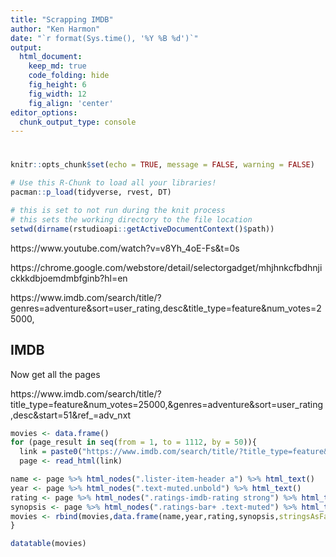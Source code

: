 ```yaml
---
title: "Scrapping IMDB"
author: "Ken Harmon"
date: "`r format(Sys.time(), '%Y %B %d')`"
output:
  html_document:  
    keep_md: true
    code_folding: hide
    fig_height: 6
    fig_width: 12
    fig_align: 'center'
editor_options: 
  chunk_output_type: console
---
```


# {.tabset .tabset-fade}

```r
knitr::opts_chunk$set(echo = TRUE, message = FALSE, warning = FALSE)
```

```r
# Use this R-Chunk to load all your libraries!
pacman::p_load(tidyverse, rvest, DT)
```

```r
# this is set to not run during the knit process
# this sets the working directory to the file location
setwd(dirname(rstudioapi::getActiveDocumentContext()$path))
```

https://www.youtube.com/watch?v=v8Yh_4oE-Fs&t=0s

https://chrome.google.com/webstore/detail/selectorgadget/mhjhnkcfbdhnjickkkdbjoemdmbfginb?hl=en

https://www.imdb.com/search/title/?genres=adventure&sort=user_rating,desc&title_type=feature&num_votes=25000,


## IMDB

Now get all the pages

https://www.imdb.com/search/title/?title_type=feature&num_votes=25000,&genres=adventure&sort=user_rating,desc&start=51&ref_=adv_nxt

```r
movies <- data.frame()
for (page_result in seq(from = 1, to = 1112, by = 50)){
  link = paste0("https://www.imdb.com/search/title/?title_type=feature&num_votes=25000,&genres=adventure&sort=user_rating,desc&start=",page_result,"&ref_=adv_nxt")
  page <- read_html(link)

name <- page %>% html_nodes(".lister-item-header a") %>% html_text()
year <- page %>% html_nodes(".text-muted.unbold") %>% html_text()
rating <- page %>% html_nodes(".ratings-imdb-rating strong") %>% html_text()
synopsis <- page %>% html_nodes(".ratings-bar+ .text-muted") %>% html_text()
movies <- rbind(movies,data.frame(name,year,rating,synopsis,stringsAsFactors = FALSE))
}

datatable(movies)
```

